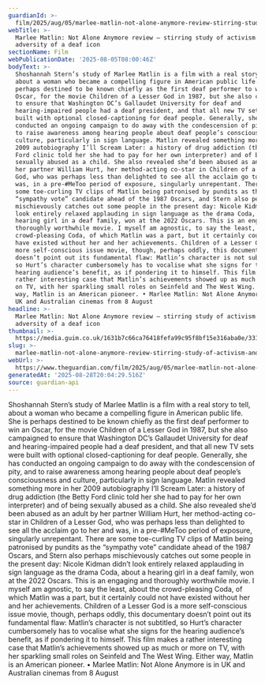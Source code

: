 ```yaml
---
guardianId: >-
  film/2025/aug/05/marlee-matlin-not-alone-anymore-review-stirring-study-of-activism-and-adversity-of-a-deaf-icon
webTitle: >-
  Marlee Matlin: Not Alone Anymore review – stirring study of activism and
  adversity of a deaf icon
sectionName: Film
webPublicationDate: '2025-08-05T08:00:46Z'
bodyText: >-
  Shoshannah Stern’s study of Marlee Matlin is a film with a real story to tell,
  about a woman who became a compelling figure in American public life. She is
  perhaps destined to be known chiefly as the first deaf performer to win an
  Oscar, for the movie Children of a Lesser God in 1987, but she also campaigned
  to ensure that Washington DC’s Gallaudet University for deaf and
  hearing-impaired people had a deaf president, and that all new TV sets were
  built with optional closed-captioning for deaf people. Generally, she has
  conducted an ongoing campaign to do away with the condescension of pity, and
  to raise awareness among hearing people about deaf people’s consciousness and
  culture, particularly in sign language. Matlin revealed something more in her
  2009 autobiography I’ll Scream Later: a history of drug addiction (the Betty
  Ford clinic told her she had to pay for her own interpreter) and of being
  sexually abused as a child. She also revealed she’d been abused as an adult by
  her partner William Hurt, her method-acting co-star in Children of a Lesser
  God, who was perhaps less than delighted to see all the acclaim go to her and
  was, in a pre-#MeToo period of exposure, singularly unrepentant. There are
  some toe-curling TV clips of Matlin being patronised by pundits as the
  “sympathy vote” candidate ahead of the 1987 Oscars, and Stern also perhaps
  mischievously catches out some people in the present day: Nicole Kidman didn’t
  look entirely relaxed applauding in sign language as the drama Coda, about a
  hearing girl in a deaf family, won at the 2022 Oscars. This is an engaging and
  thoroughly worthwhile movie. I myself am agnostic, to say the least, about the
  crowd-pleasing Coda, of which Matlin was a part, but it certainly could not
  have existed without her and her achievements. Children of a Lesser God is a
  more self-conscious issue movie, though, perhaps oddly, this documentary
  doesn’t point out its fundamental flaw: Matlin’s character is not subtitled,
  so Hurt’s character cumbersomely has to vocalise what she signs for the
  hearing audience’s benefit, as if pondering it to himself. This film makes a
  rather interesting case that Matlin’s achievements showed up as much or more
  on TV, with her sparkling small roles on Seinfeld and The West Wing. Either
  way, Matlin is an American pioneer. • Marlee Matlin: Not Alone Anymore is in
  UK and Australian cinemas from 8 August
headline: >-
  Marlee Matlin: Not Alone Anymore review – stirring study of activism and
  adversity of a deaf icon
thumbnail: >-
  https://media.guim.co.uk/1631b7c66ca76418fefa99c95f8bf15e316aba0e/331_0_2698_2160/500.jpg
slug: >-
  marlee-matlin-not-alone-anymore-review-stirring-study-of-activism-and-adversity-of-a-deaf-icon
webUrl: >-
  https://www.theguardian.com/film/2025/aug/05/marlee-matlin-not-alone-anymore-review-stirring-study-of-activism-and-adversity-of-a-deaf-icon
generatedAt: '2025-08-28T20:04:29.516Z'
source: guardian-api
---
```

Shoshannah Stern’s study of Marlee Matlin is a film with a real story to tell, about a woman who became a compelling figure in American public life. She is perhaps destined to be known chiefly as the first deaf performer to win an Oscar, for the movie Children of a Lesser God in 1987, but she also campaigned to ensure that Washington DC’s Gallaudet University for deaf and hearing-impaired people had a deaf president, and that all new TV sets were built with optional closed-captioning for deaf people. Generally, she has conducted an ongoing campaign to do away with the condescension of pity, and to raise awareness among hearing people about deaf people’s consciousness and culture, particularly in sign language. Matlin revealed something more in her 2009 autobiography I’ll Scream Later: a history of drug addiction (the Betty Ford clinic told her she had to pay for her own interpreter) and of being sexually abused as a child. She also revealed she’d been abused as an adult by her partner William Hurt, her method-acting co-star in Children of a Lesser God, who was perhaps less than delighted to see all the acclaim go to her and was, in a pre-#MeToo period of exposure, singularly unrepentant. There are some toe-curling TV clips of Matlin being patronised by pundits as the “sympathy vote” candidate ahead of the 1987 Oscars, and Stern also perhaps mischievously catches out some people in the present day: Nicole Kidman didn’t look entirely relaxed applauding in sign language as the drama Coda, about a hearing girl in a deaf family, won at the 2022 Oscars. This is an engaging and thoroughly worthwhile movie. I myself am agnostic, to say the least, about the crowd-pleasing Coda, of which Matlin was a part, but it certainly could not have existed without her and her achievements. Children of a Lesser God is a more self-conscious issue movie, though, perhaps oddly, this documentary doesn’t point out its fundamental flaw: Matlin’s character is not subtitled, so Hurt’s character cumbersomely has to vocalise what she signs for the hearing audience’s benefit, as if pondering it to himself. This film makes a rather interesting case that Matlin’s achievements showed up as much or more on TV, with her sparkling small roles on Seinfeld and The West Wing. Either way, Matlin is an American pioneer. • Marlee Matlin: Not Alone Anymore is in UK and Australian cinemas from 8 August
